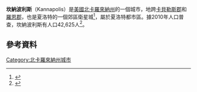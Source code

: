 {{Infobox settlement
|official_name            = Kannapolis, North Carolina
|settlement_type          = [[城市|城市]]
|nickname                 =
|motto                    =

<!-- Images -->
|image_skyline            = Kannapolis NC 1.jpg
|imagesize                = 250px
|image_caption            = Kannapolis Downtown
|image_flag               =
|image_seal               =

<!-- Maps -->
|image_map                = NCMap-doton-Kannapolis.PNG
|mapsize                  = 250px
|map_caption              = 在北卡羅來納州的位置
|image_map1               =
|mapsize1                 =
|map_caption1             =

<!-- Location -->
|coordinates_region       = US-NC
|subdivision_type         = 國家
|subdivision_name         = {{USA}}
|subdivision_type1        = 州
|subdivision_name1        = [[北卡羅來納州|北卡羅來納州]]
|subdivision_type2        = 郡
|subdivision_name2        = [[卡貝勒斯郡|卡貝勒斯郡]]和[[羅恩郡|羅恩郡]]<ref name=subcounty>{{cite web | url = http://www.census.gov/popest/cities/files/SUB-EST2006_37.csv | title = Subcounty population estimates: North Carolina 2000-2006 | format = [[comma-separated_values|CSV]] | publisher = [[United_States_Census_Bureau|United States Census Bureau]], Population Division | date = 2007-06-28 | accessdate = 2008-05-28 | archive-url = https://web.archive.org/web/20080929172733/http://www.census.gov/popest/cities/files/SUB-EST2006_37.csv | archive-date = 2008-09-29 | dead-url = yes }}</ref><ref name=nomeck>{{cite web|title=NC State Law 2009-430|url=http://www.ncleg.net/gascripts/BillLookUp/BillLookUp.pl?Session=2009&BillID=S346|work=NC State Laws|accessdate=30 August 2011|archive-date=2016-03-05|archive-url=https://web.archive.org/web/20160305010529/http://www.ncleg.net/gascripts/BillLookUp/BillLookUp.pl?Session=2009&BillID=S346|dead-url=no}}</ref>
|government_footnotes     =
|government_type          = Council - Manager
|leader_title             = [[Mayor|Mayor]]
|leader_name              = M. Darrell Hinnant
|leader_title1            =
|leader_name1             =
|established_title        = 建立
|established_date         = 1906
|established_title2       = 建城
|established_date2        = 1984



<!-- Area -->
|unit_pref                = Imperial
|area_footnotes           =
|area_magnitude           =
|area_total_km2           = 84.28
|area_land_km2            = 82.73
|area_water_km2           = 1.56
|area_total_sq_mi         = 
|area_land_sq_mi          = 
|area_water_sq_mi         = 

<!-- Population -->
|population_as_of         = [[2010年美國人口普查|2010]]
|population_footnotes     =
|population_total         = 42625
|population_density_km2   = 515.3
|population_density_sq_mi = 

<!-- General information -->
|timezone                 = [[North_American_Eastern_Time_Zone|EST]]
|utc_offset               = -5
|timezone_DST             = [[North_American_Eastern_Time_Zone#About_its_name|EDT]]
|utc_offset_DST           = -4
|elevation_m              = 237.74
|elevation_ft             = 780
|latd = 35 |latm = 29 |lats = 14 |latNS = N
|longd = 80 |longm = 37 |longs = 18 |longEW = W
<!-- Area/postal codes & others -->
|postal_code_type         = [[ZIP_code|ZIP code]]s
|postal_code              = 28081, 28082, 28083
|area_code                = [[Area_code_704|704]], [[Area_code_980|980]]
|blank_name               = [[Federal_Information_Processing_Standard|FIPS code]]
|blank_info               = 37-35200<ref name="GR2">{{cite web|url=http://factfinder2.census.gov|publisher=[[United_States_Census_Bureau|United States Census Bureau]]|accessdate=2008-01-31|title=American FactFinder|archive-date=2013-09-11|archive-url=https://web.archive.org/web/20130911234518/http://factfinder2.census.gov/|dead-url=no}}</ref>
|blank1_name              = [[Geographic_Names_Information_System|GNIS]] feature ID
|blank1_info              = 1021013<ref name="GR3">{{cite web|url=http://geonames.usgs.gov|accessdate=2008-01-31|title=US Board on Geographic Names|publisher=[[United_States_Geological_Survey|United States Geological Survey]]|date=2007-10-25|archive-date=2012-02-04|archive-url=https://web.archive.org/web/20120204035720/http://geonames.usgs.gov/|dead-url=no}}</ref>
|website                  = {{URL|kannapolisnc.gov}}
|footnotes                = 
}}<!-- 檔案不存在 [[Image:ColorLogo_low_res.png|right]] architectural style [[cupola|cupola]].<ref name="logo">
{{cite news
  | last = Jenkins
  | first = Scott
  | title = Kannapolis City Council will consider adopting logo
  | publisher = Salisbury Post
  | date = 2001-07-20
  | url = http://www.salisburypost.com/2001july/072001d.htm
  | accessdate = 2006-05-12
  | deadurl = yes
  | archiveurl = https://web.archive.org/web/20061019235016/http://www.salisburypost.com/2001july/072001d.htm
  | archivedate = 2006-10-19
  }}
</ref>]] ，可從英文維基百科取得 -->
'''坎納波利斯'''（Kannapolis）是[[美國|美國]][[北卡羅來納州|北卡羅來納州]]的一個城市，地跨[[卡貝勒斯郡|卡貝勒斯郡]]和[[羅恩郡|羅恩郡]]，也是夏洛特的一個郊區衛星城<ref>{{cite web|url=https://nces.ed.gov/ccd/schoolsearch/school_detail.asp?Search=1&InstName=Brown+High+School&State=37&SchoolType=1&SchoolType=2&SchoolType=3&SchoolType=4&SpecificSchlTypes=all&IncGrade=-1&LoGrade=-1&HiGrade=-1&ID=370243001039|title=Search for Public Schools - School Detail for A L Brown High|work=ed.gov|accessdate=9 August 2015|archive-date=2016-03-04|archive-url=https://web.archive.org/web/20160304210509/https://nces.ed.gov/ccd/schoolsearch/school_detail.asp?Search=1&InstName=Brown+High+School&State=37&SchoolType=1&SchoolType=2&SchoolType=3&SchoolType=4&SpecificSchlTypes=all&IncGrade=-1&LoGrade=-1&HiGrade=-1&ID=370243001039|dead-url=no}}</ref>，屬於夏洛特都市區。據2010年人口普查，坎納波利斯有人口42,625人<ref name="Census 2010">{{cite web| url=http://factfinder2.census.gov/bkmk/table/1.0/en/DEC/10_DP/G001/1600000US3735200| title=Geographic Identifiers: 2010 Demographic Profile Data (G001): Kannapolis city, North Carolina| publisher=U.S. Census Bureau, American Factfinder| accessdate=December 18, 2014}}</ref>。
==參考資料==
{{Reflist}}
[[Category:北卡羅來納州城市|Category:北卡羅來納州城市]]